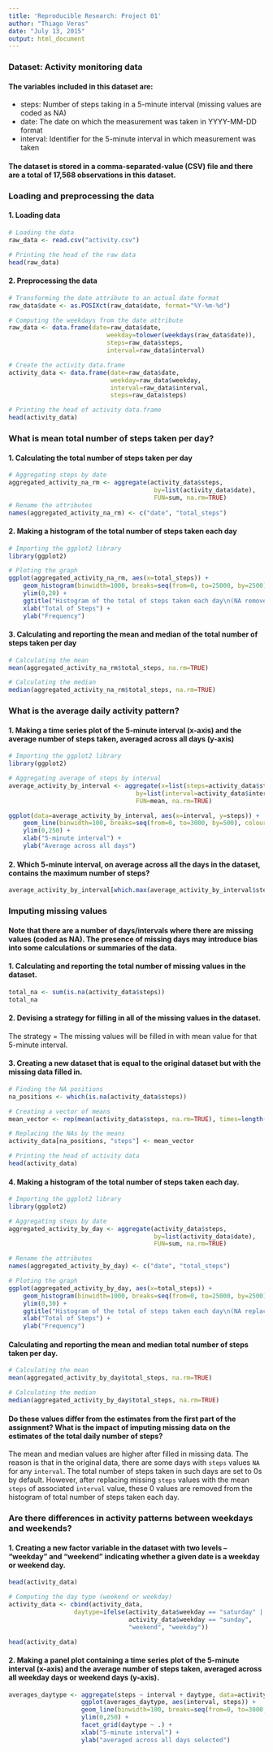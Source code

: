 ```yaml
---
title: 'Reproducible Research: Project 01'
author: "Thiago Veras"
date: "July 13, 2015"
output: html_document
---
```


### Dataset: Activity monitoring data
#### The variables included in this dataset are:
- steps: Number of steps taking in a 5-minute interval (missing values are coded as NA)   
- date: The date on which the measurement was taken in YYYY-MM-DD format   
- interval: Identifier for the 5-minute interval in which measurement was taken   

#### The dataset is stored in a comma-separated-value (CSV) file and there are a total of 17,568 observations in this dataset.

### Loading and preprocessing the data
#### 1. Loading data
```r
# Loading the data
raw_data <- read.csv("activity.csv")

# Printing the head of the raw data
head(raw_data)
```

#### 2. Preprocessing the data
```r
# Transforming the date attribute to an actual date format
raw_data$date <- as.POSIXct(raw_data$date, format="%Y-%m-%d")

# Computing the weekdays from the date attribute
raw_data <- data.frame(date=raw_data$date, 
                           weekday=tolower(weekdays(raw_data$date)), 
                           steps=raw_data$steps, 
                           interval=raw_data$interval)

# Create the activity data.frame
activity_data <- data.frame(date=raw_data$date, 
                            weekday=raw_data$weekday, 
                            interval=raw_data$interval,
                            steps=raw_data$steps)

# Printing the head of activity data.frame
head(activity_data)
```

### What is mean total number of steps taken per day?
#### 1. Calculating the total number of steps taken per day
```r
# Aggregating steps by date
aggregated_activity_na_rm <- aggregate(activity_data$steps, 
                                        by=list(activity_data$date), 
                                        FUN=sum, na.rm=TRUE)
# Rename the attributes
names(aggregated_activity_na_rm) <- c("date", "total_steps")
```

#### 2. Making a histogram of the total number of steps taken each day
```r
# Importing the ggplot2 library
library(ggplot2)

# Ploting the graph
ggplot(aggregated_activity_na_rm, aes(x=total_steps)) + 
    geom_histogram(binwidth=1000, breaks=seq(from=0, to=25000, by=2500), colour="black", fill="darkred") +
    ylim(0,20) +
    ggtitle("Histogram of the total of steps taken each day\n(NA removed)") +
    xlab("Total of Steps") +
    ylab("Frequency")
``` 

#### 3. Calculating and reporting the mean and median of the total number of steps taken per day
```r
# Calculating the mean
mean(aggregated_activity_na_rm$total_steps, na.rm=TRUE)

# Calculating the median
median(aggregated_activity_na_rm$total_steps, na.rm=TRUE)
```

### What is the average daily activity pattern?
#### 1. Making a time series plot of the 5-minute interval (x-axis) and the average number of steps taken, averaged across all days (y-axis)
```r
# Importing the ggplot2 library
library(ggplot2)

# Aggregating average of steps by interval
average_activity_by_interval <- aggregate(x=list(steps=activity_data$steps), 
                                   by=list(interval=activity_data$interval),
                                   FUN=mean, na.rm=TRUE)

ggplot(data=average_activity_by_interval, aes(x=interval, y=steps)) +
    geom_line(binwidth=100, breaks=seq(from=0, to=3000, by=500), colour="darkred") +
    ylim(0,250) +
    xlab("5-minute interval") +
    ylab("Average across all days")
```

#### 2. Which 5-minute interval, on average across all the days in the dataset, contains the maximum number of steps?
```r
average_activity_by_interval[which.max(average_activity_by_interval$steps),]
```

### Imputing missing values
#### Note that there are a number of days/intervals where there are missing values (coded as NA). The presence of missing days may introduce bias into some calculations or summaries of the data.
#### 1. Calculating and reporting the total number of missing values in the dataset.
```r
total_na <- sum(is.na(activity_data$steps))
total_na
```

#### 2. Devising a strategy for filling in all of the missing values in the dataset. 
The strategy = The missing values will be filled in with mean value for that 5-minute interval.

#### 3. Creating a new dataset that is equal to the original dataset but with the missing data filled in.
```r
# Finding the NA positions
na_positions <- which(is.na(activity_data$steps))

# Creating a vector of means
mean_vector <- rep(mean(activity_data$steps, na.rm=TRUE), times=length(na_positions))

# Replacing the NAs by the means
activity_data[na_positions, "steps"] <- mean_vector

# Printing the head of activity data
head(activity_data)
```

#### 4. Making a histogram of the total number of steps taken each day.

```r
# Importing the ggplot2 library
library(ggplot2)

# Aggregating steps by date
aggregated_activity_by_day <- aggregate(activity_data$steps, 
                                        by=list(activity_data$date), 
                                        FUN=sum, na.rm=TRUE)

# Rename the attributes
names(aggregated_activity_by_day) <- c("date", "total_steps")

# Ploting the graph
ggplot(aggregated_activity_by_day, aes(x=total_steps)) + 
    geom_histogram(binwidth=1000, breaks=seq(from=0, to=25000, by=2500), colour="black", fill="darkred") +
    ylim(0,30) +
    ggtitle("Histogram of the total of steps taken each day\n(NA replaced by mean value)") +
    xlab("Total of Steps") +
    ylab("Frequency")
```

#### Calculating and reporting the mean and median total number of steps taken per day. 
```r
# Calculating the mean
mean(aggregated_activity_by_day$total_steps, na.rm=TRUE)

# Calculating the median
median(aggregated_activity_by_day$total_steps, na.rm=TRUE)
```

#### Do these values differ from the estimates from the first part of the assignment? What is the impact of imputing missing data on the estimates of the total daily number of steps?

The mean and median values are higher after filled in missing data. 
The reason is that in the original data, there are some days with `steps` values `NA` for any `interval`. 
The total number of steps taken in such days are set to 0s by default. 
However, after replacing missing `steps` values with the mean `steps` of associated `interval` value, these 0 values are removed from the histogram of total number of steps taken each day.

### Are there differences in activity patterns between weekdays and weekends?
#### 1. Creating a new factor variable in the dataset with two levels – “weekday” and “weekend” indicating whether a given date is a weekday or weekend day.
```r
head(activity_data)

# Computing the day type (weekend or weekday)
activity_data <- cbind(activity_data, 
                  daytype=ifelse(activity_data$weekday == "saturday" | 
                                 activity_data$weekday == "sunday", 
                                 "weekend", "weekday"))

head(activity_data)

```

#### 2. Making a panel plot containing a time series plot of the 5-minute interval (x-axis) and the average number of steps taken, averaged across all weekday days or weekend days (y-axis). 
```r
averages_daytype <- aggregate(steps ~ interval + daytype, data=activity_data, mean)
                    ggplot(averages_daytype, aes(interval, steps)) + 
                    geom_line(binwidth=100, breaks=seq(from=0, to=3000, by=500), colour="darkred") +
                    ylim(0,250) + 
                    facet_grid(daytype ~ .) +
                    xlab("5-minute interval") + 
                    ylab("averaged across all days selected")
                    
```
